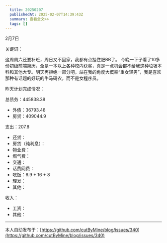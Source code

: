 ```yaml
---
  title: 20250207
  publishedAt: 2025-02-07T14:39:43Z
  summary: 查看全文>>
  tags: []
---
```


2月7日 

关键词：

这周周六还要补班，周日又不回家，我都有点挂住肥BB了。
今晚一下子看了10多份初级前端简历，全是一本以上各种校内获奖，真是一点机会都不给我这种垃圾本科和其他大专。明天再拒绝一部分吧，站在我的角度大概率“重女轻男”，我是喜欢那种有话题的好玩的牛马码农，而不是女程序员。

昨天计划完成情况：

总债务：445838.38
- 外债：36793.48
- 房贷：409044.9

支出：207.8
- 还贷：
- 房贷（纯利息）：
- 物业费：
- 燃气费：
- 交通：
- 话费网费：
- 吃饭：6.9 + 16 + 8
- 理发：
- 其他：

收入：
- 工资：
- 其他：


---
本人自动发布于：[https://github.com/cutByMine/blog/issues/340](https://github.com/cutByMine/blog/issues/340)
